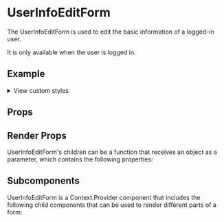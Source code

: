 

<Meta of={UserInfoEditFormStories} />

# UserInfoEditForm

The UserInfoEditForm is used to edit the basic information of a logged-in user.

It is only available when the user is logged in.

## Example
<Canvas />

<p>
  <details>
    <summary>View custom styles</summary>
    <Source code={StyleCode} />
  </details>
</p>

## Props

<Controls />

## Render Props

UserInfoEditForm's children can be a function that receives an object as a parameter, which contains the following properties:

<ArgTypes of={RenderProps} />

## Subcomponents

UserInfoEditForm is a Context.Provider component that includes the following child components that can be used to render different parts of a form:

<ArgTypes of={Subcomponents} />
